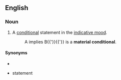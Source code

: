==English==

===Noun===
{{en-noun}}
# A [[conditional]] statement in the [[indicative mood]].
#: A implies B{{'}}{{'}} is a '''material conditional'''.

====Synonyms====
* {{l|en|conditional}}
* {{l|en|if-then}} statement